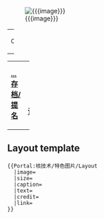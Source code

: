 [[Image:{{{image}}}|center]] 
{| class="noprint" width="100%" border="0" style="padding: 0; margin: 0; background-color:transparent"
|width="33%"| <center> <small>Credit: {{{credit}}}</small> </center> 
|}
{{{text}}}
{| class="noprint" width="100%"  border="0" style="padding: 0; margin: 0; background-color:transparent"
|-
| width="33%"| <div style="text-align:left;">'''[[Portal:核技术/特色图片|...存档/提名]]'''</div> ||
 <div style="text-align:right;margin-right:10px;margin-bottom:0px;">
'''[[{{{link}}}|延伸阅读...]]'''
 </div >
|}
[[Category:核技术主题|{{SUBPAGENAME}}]]<noinclude>

== Layout template ==
<pre>
{{Portal:核技术/特色图片/Layout
  |image=
  |size=
  |caption=
  |text=
  |credit=
  |link=
}}
</pre>
</noinclude>